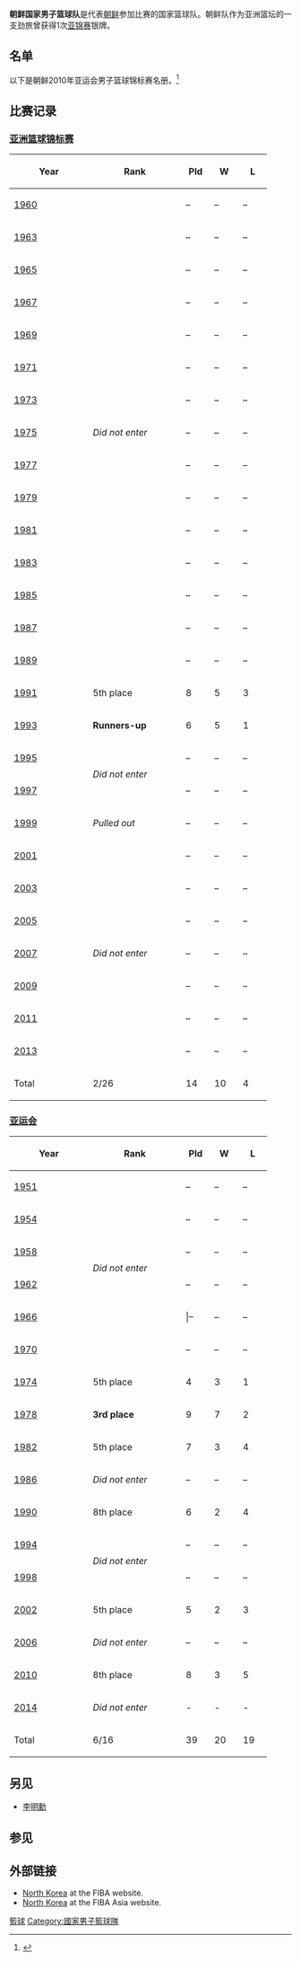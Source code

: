 {{Infobox national basketball team|
  country=朝鲜|
  country_eng=North Korea|
  color1=FFFFFF|
  color2=003478|
  fiba_ranking=第27|
  fiba_zone=亞洲籃球總會|
  national_fed=[[朝鲜篮球协会|朝鲜篮球协会]]|
  zone_championship=[[亚洲篮球锦标赛|亚洲篮球锦标赛]]|
  zone_appearances=25|
  zone_medals= 
  oly_appearances= |
  oly_medals= 无 |
  wc_appearances= 6次 |
  wc_medals= 无 |
  coach= [[丹尼斯·羅德曼|丹尼斯·羅德曼]]|
  h_pattern_b=_thinsidesonwhite|h_body=003478|h_shorts=ffffff|
  a_pattern_b=_thinredsides|a_body=003478|a_shorts=003478|
}}

'''朝鲜国家男子篮球队'''是代表[[朝鲜|朝鲜]]参加比赛的国家篮球队。朝鲜队作为亚洲篮坛的一支劲旅曾获得1次[[亚洲篮球锦标赛|亚锦赛]]银牌。

== 名单 ==
以下是朝鲜2010年亚运会男子篮球锦标赛名册。<ref>{{citeweb|url=http://www.asia-basket.com/North-Korea/basketball-National-Team.asp|title=DPR Korea - Roster|date=November 12, 2010|work=[[FIBA_Asia|FIBA Asia]]|access-date=2013-07-31|archive-date=2017-09-07|archive-url=https://web.archive.org/web/20170907002207/http://www.asia-basket.com/North-Korea/basketball-National-Team.asp|dead-url=no}}</ref>
{{Basketball roster header
| template_name=North Korea roster
| team=North Korea
| color1 = White| bg1 = red| color2 = White| bg2 = red}}
<!-- list of players -->
{{player3 | num = 4  | nat = PRK | name = Jin Choe-song | pos = G  | m= 1.83 | kgs= 87|year= |month= |date=}}
{{player3 | num = 5  | nat = PRK | name = Jin Hyok-o | pos = G  | m= 1.83 | kgs=84|year=|month= |date=}}
{{player3 | num = 6 | nat = PRK | name = Il-ho | pos = G  | m= 1.83 | kgs=85|year= |month= |date=}}
{{player3 | num = 7 | nat = PRK | name = Bin An-yong | pos = F | m= 1.85 | kgs=78|year= |month= |date=}}
{{player3 | num = 8 | nat = PRK | name = Jin Pak-myong | pos = F | m= 1.91 | kgs=82|year= |month= |date=}}
{{player3 | num = 9 | nat = PRK | name = Chol Pak-un | pos = G | m= 1.85 | kgs=81|year= |month= |date=}}
{{player3 | num = 10 | nat = PRK| name = Byol Sin-kum | pos = F | m= 1.91 | kgs=87|year= |month= |date=}}
{{player3 | num = 11 | nat = PRK | name = Kwang-kye | pos = G | m= 1.80 | kgs=84|year= |month= |date=}}
{{player3 | num = 12 | nat = PRK | name = Chol Kim-un | pos = F/C | m= 1.93 | kgs=83|year= |month= |date=}}
{{player3 | num = 13 | nat = PRK | name = Jin Hyok-o | pos = G | m= 1.83 | kgs=84|year= |month= |date=}}
{{player3 | num = 14 | nat = PRK | name = Song Ri-kum | pos =  F| m= 1.88 | kgs=87|year= |month= |date=}}
{{player3 | num = 15 | nat = PRK | name = Myong Kim-chang | pos = F | m= 1.88 | kgs=81|year= |month= |date=}}
<!-- end list of players -->
{{Basketball roster footer
| head_coach =
* {{player||PRK|Un Sik-ji}}
| asst_coach =
| roster_url = http://www.asia-basket.com/North-Korea/basketball-National-Team.asp
| accessdate = 
}}

==比赛记录==
{{col-begin}}
{{col-2}}
=== [[亚洲篮球锦标赛|亚洲篮球锦标赛]] ===

{| class="wikitable" style="text-align: center;font-size:90%;"
!width=125|Year
!width=150|Rank
!width=35|Pld
!width=35|W
!width=35|L
|-
|{{flagicon|PHI|1936}} [[1960_ABC_Championship|1960]]||rowspan=15|''Did not enter''||–||–||–
|-
|{{flagicon|ROC}} [[1963_ABC_Championship|1963]]||–||–||–
|-
|{{flagicon|MAS}} [[1965_ABC_Championship|1965]]||–||–||–
|-
|{{flagicon|KOR}} [[1967_ABC_Championship|1967]]||–||–||–
|-
|{{flagicon|THA}} [[1969_ABC_Championship|1969]]||–||–||–
|-
|{{flagicon|JPN}} [[1971_ABC_Championship|1971]]||–||–||–
|-
|{{flagicon|PHI|1936}} [[1973_ABC_Championship|1973]]||–||–||–
|-
|{{flagicon|THA}} [[1975_ABC_Championship|1975]]||–||–||–
|-
|{{flagicon|MAS}} [[1977_ABC_Championship|1977]]||–||–||–
|-
|{{flagicon|JPN}} [[1979_ABC_Championship|1979]]||–||–||–
|-
|{{flagicon|IND}} [[1981_ABC_Championship|1981]]||–||–||–
|-
|{{flagicon|HKG|1959}} [[1983_ABC_Championship|1983]]||–||–||–
|-
|{{flagicon|MAS}} [[1985_ABC_Championship|1985]]||–||–||–
|-
|{{flagicon|THA}} [[1987_ABC_Championship|1987]]||–||–||–
|-
|{{flagicon|CHN}} [[1989_ABC_Championship|1989]]||–||–||–
|-
|{{flagicon|JPN}} [[1991_ABC_Championship|1991]]||5th place||8||5||3
|-bgcolor=silver
|{{flagicon|INA}} [[1993_ABC_Championship|1993]]||'''Runners-up'''||6||5||1
|-
|{{flagicon|KOR}} [[1995_ABC_Championship|1995]]||rowspan=2|''Did not enter''||–||–||–
|-
|{{flagicon|KSA}} [[1997_ABC_Championship|1997]]||–||–||–
|-
|{{flagicon|JPN}} [[1999_ABC_Championship|1999]]||''Pulled out''||–||–||–
|-
|{{flagicon|CHN}} [[2001_ABC_Championship|2001]]||rowspan=7|''Did not enter''||–||–||–
|-
|{{flagicon|CHN}} [[2003_ABC_Championship|2003]]||–||–||–
|-
|{{flagicon|QAT}} [[2005_FIBA_Asia_Championship|2005]]||–||–||–
|-
|{{flagicon|JPN}} [[2007_FIBA_Asia_Championship|2007]]||–||–||–
|-
|{{flagicon|CHN}} [[2009_FIBA_Asia_Championship|2009]]||–||–||–
|-
|{{flagicon|CHN}} [[2011_FIBA_Asia_Championship|2011]]||–||–||–
|-
|{{flagicon|PHI}} [[2013_FIBA_Asia_Championship|2013]]||–||–||–
|-
!Total||2/26||14||10||4
|}

{{col-2}}<div style="text-align:left">

=== [[亚运会|亚运会]] ===

{| class="wikitable" style="text-align: center;font-size:90%;"
!width=125|Year
!width=150|Rank
!width=35|Pld
!width=35|W
!width=35|L
|-
|{{flagicon|IND}} [[Basketball_at_the_1951_Asian_Games|1951]]||rowspan=6|''Did not enter''||–||–||–
|-
|{{flagicon|PHI|1936}} [[Basketball_at_the_1954_Asian_Games|1954]]||–||–||–
|-
|{{flagicon|JPN}} [[Basketball_at_the_1958_Asian_Games|1958]]||–||–||–
|-
|{{flagicon|INA}} [[Basketball_at_the_1962_Asian_Games|1962]]||–||–||–
|-
|{{flagicon|THA}} [[Basketball_at_the_1966_Asian_Games|1966]]|||–||–||–
|-
|{{flagicon|THA}} [[Basketball_at_the_1970_Asian_Games|1970]]||–||–||–
|-
|{{flagicon|IRI|1964}} [[Basketball_at_the_1974_Asian_Games|1974]]||5th place||4||3||1
|-bgcolor="#cc9966"
|{{flagicon|THA}} [[Basketball_at_the_1978_Asian_Games|1978]]||'''3rd place'''||9||7||2
|-
|{{flagicon|IND}} [[Basketball_at_the_1982_Asian_Games|1982]]||5th place||7||3||4
|-
|{{flagicon|KOR}} [[Basketball_at_the_1986_Asian_Games|1986]]||rowspan=1|''Did not enter''||–||–||–
|-
|{{flagicon|CHN}} [[Basketball_at_the_1990_Asian_Games|1990]]||8th place||6||2||4
|-
|{{flagicon|JPN}} [[Basketball_at_the_1994_Asian_Games|1994]]||rowspan=2|''Did not enter''||–||–||–
|-
|{{flagicon|THA}} [[Basketball_at_the_1998_Asian_Games|1998]]||–||–||–
|-
|{{flagicon|KOR}} [[Basketball_at_the_2002_Asian_Games|2002]]||5th place||5||2||3
|-
|{{flagicon|QAT}} [[Basketball_at_the_2006_Asian_Games|2006]]||rowspan=1|''Did not enter''||–||–||–
|-
|{{flagicon|CHN}} [[Basketball_at_the_2010_Asian_Games|2010]]||8th place||8||3||5
|-
|{{flagicon|KOR}} [[Basketball_at_the_2014_Asian_Games|2014]]||''Did not enter''||-||-||-
|-
!Total||6/16||39||20||19
|}
{{col-end}}

==另见==
*[[李明勳|李明勳]]

==参见==
{{reflist}}

{{International basketball}}
{{FIBA Asia}}

==外部链接==
* [http://www.fiba.com/pages/eng/fc/FIBA/fibaStru/nfLeag/nfProf.asp?nationalFederationNumber=314 North Korea] at the FIBA website.
* [http://fibaasia.net/CountryDetails.aspx?id=10 North Korea] {{Wayback|url=http://fibaasia.net/CountryDetails.aspx?id=10 |date=20190820041057 }} at the FIBA Asia website.


{{bb start}}
{{亚洲篮球协会男子队}}
{{bb end}}
{{篮球小作品}}
[[Category:朝鲜體育國家隊|籃球]]
[[Category:國家男子籃球隊|Category:國家男子籃球隊]]